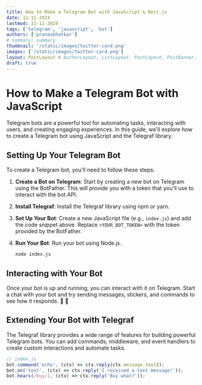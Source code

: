 ```yaml
---
title: How to Make a Telegram Bot with JavaScript & Nest.js
date: 11-11-2024
lastmod: 11-11-2024
tags: ['telegram', 'javascript', 'bot']
authors: ['pranavbhatkar']
# summary: summary
thumbnail: '/static/images/twitter-card.png'
images: ['/static/images/twitter-card.png']
layout: PostLayout # AuthorLayout, ListLayout, PostLayout, PostBanner, PostSimple
draft: true
---
```

# How to Make a Telegram Bot with JavaScript

Telegram bots are a powerful tool for automating tasks, interacting with users, and creating engaging experiences. In this guide, we'll explore how to create a Telegram bot using JavaScript and the Telegraf library.
<CodeBlock 
src="code1"
fileName="index.js"
language="javascript"
/>




## Setting Up Your Telegram Bot

To create a Telegram bot, you'll need to follow these steps:

1. **Create a Bot on Telegram**: Start by creating a new bot on Telegram using the BotFather. This will provide you with a token that you'll use to interact with the bot API.

2. **Install Telegraf**: Install the Telegraf library using npm or yarn.


<CodeBlock 
src="code2"
showLineNumbers={false}
language="bash"
/>

3. **Set Up Your Bot**: Create a new JavaScript file (e.g., `index.js`) and add the code snippet above. Replace `<YOUR_BOT_TOKEN>` with the token provided by the BotFather.

4. **Run Your Bot**: Run your bot using Node.js.

   ```bash
   node index.js
   ```

## Interacting with Your Bot

Once your bot is up and running, you can interact with it on Telegram. Start a chat with your bot and try sending messages, stickers, and commands to see how it responds. 🎉 🍾

## Extending Your Bot with Telegraf

The Telegraf library provides a wide range of features for building powerful Telegram bots. You can add commands, middleware, and event handlers to create custom interactions and automate tasks.

```javascript
// index.js
bot.command('echo', (ctx) => ctx.reply(ctx.message.text));
bot.on('text', (ctx) => ctx.reply('I received a text message!'));
bot.hears(/buy/i, (ctx) => ctx.reply('Buy what?'));
```

